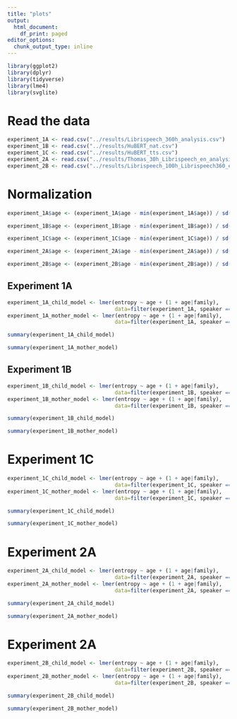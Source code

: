 ```yaml
---
title: "plots"
output:
  html_document:
    df_print: paged
editor_options:
  chunk_output_type: inline
---
```


```r
library(ggplot2)
library(dplyr)
library(tidyverse)
library(lme4)
library(svglite)
```

# Read the data

```r
experiment_1A <- read.csv("../results/Librispeech_360h_analysis.csv")
experiment_1B <- read.csv("../results/HuBERT_nat.csv")
experiment_1C <- read.csv("../results/HuBERT_tts.csv")
experiment_2A <- read.csv("../results/Thomas_30h_Librispeech_en_analysis.csv")
experiment_2B <- read.csv("../results/Librispeech_100h_Librispeech360_en_analysis.csv")
```

# Normalization

```r
experiment_1A$age <- (experiment_1A$age - min(experiment_1A$age)) / sd(experiment_1A$age)

experiment_1B$age <- (experiment_1B$age - min(experiment_1B$age)) / sd(experiment_1B$age)

experiment_1C$age <- (experiment_1C$age - min(experiment_1C$age)) / sd(experiment_1C$age)

experiment_2A$age <- (experiment_2A$age - min(experiment_2A$age)) / sd(experiment_2A$age)

experiment_2B$age <- (experiment_2B$age - min(experiment_2B$age)) / sd(experiment_2B$age)
```

## Experiment 1A

```r
experiment_1A_child_model <- lmer(entropy ~ age + (1 + age|family),
                                  data=filter(experiment_1A, speaker == "Target_Child"))
experiment_1A_mother_model <- lmer(entropy ~ age + (1 + age|family),
                                  data=filter(experiment_1A, speaker == "Mother"))
```

```r
summary(experiment_1A_child_model)
```

```r
summary(experiment_1A_mother_model)
```

## Experiment 1B

```r
experiment_1B_child_model <- lmer(entropy ~ age + (1 + age|family),
                                  data=filter(experiment_1B, speaker == "Target_Child"))
experiment_1B_mother_model <- lmer(entropy ~ age + (1 + age|family),
                                  data=filter(experiment_1B, speaker == "Mother"))
```

```r
summary(experiment_1B_child_model)
```

```r
summary(experiment_1B_mother_model)
```

# Experiment 1C


```r
experiment_1C_child_model <- lmer(entropy ~ age + (1 + age|family),
                                  data=filter(experiment_1C, speaker == "Target_Child"))
experiment_1C_mother_model <- lmer(entropy ~ age + (1 + age|family),
                                  data=filter(experiment_1C, speaker == "Mother"))
```

```r
summary(experiment_1C_child_model)
```

```r
summary(experiment_1C_mother_model)
```

# Experiment 2A

```r
experiment_2A_child_model <- lmer(entropy ~ age + (1 + age|family),
                                  data=filter(experiment_2A, speaker == "Target_Child"))
experiment_2A_mother_model <- lmer(entropy ~ age + (1 + age|family),
                                  data=filter(experiment_2A, speaker == "Mother"))
```


```r
summary(experiment_2A_child_model)
```

```r
summary(experiment_2A_mother_model)
```


# Experiment 2A

```r
experiment_2B_child_model <- lmer(entropy ~ age + (1 + age|family),
                                  data=filter(experiment_2B, speaker == "Target_Child"))
experiment_2B_mother_model <- lmer(entropy ~ age + (1 + age|family),
                                  data=filter(experiment_2B, speaker == "Mother"))
```


```r
summary(experiment_2B_child_model)
```

```r
summary(experiment_2B_mother_model)
```

